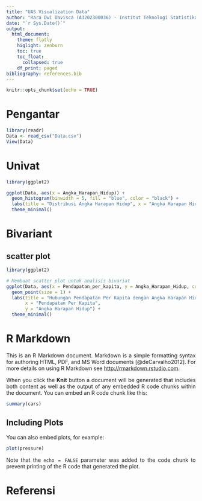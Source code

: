 ```yaml
---
title: "UAS Visualization Data"
author: "Rara Dwi Davisca (A3202300036) - Institut Teknologi Statistika dan Bisnis Muhammadiyah"
date: "`r Sys.Date()`"
output: 
  html_document:
    theme: flatly
    higlight: zenburn
    toc: true
    toc_float:
      collapsed: true
    df_print: paged
bibliography: references.bib
---
```


```{=html}
<style>
body{
text-align: justify}
</style>
```
```r
knitr::opts_chunk$set(echo = TRUE)
```

# Pengantar




```r
library(readr)
Data <- read_csv("Data.csv")
View(Data)
```

# Univat

```r
library(ggplot2)

ggplot(Data, aes(x = Angka_Harapan_Hidup)) +
  geom_histogram(binwidth = 5, fill = "blue", color = "black") +
  labs(title = "Distribusi Angka Harapan Hidup", x = "Angka Harapan Hidup", y = "Frekuensi") +
  theme_minimal()
```

# Bivariant
## scatter plot

```r
library(ggplot2)

# Membuat scatter plot untuk analisis bivariat
ggplot(Data, aes(x = Pendapatan_per_kapita, y = Angka_Harapan_Hidup, color = Benua)) +
  geom_point(size = 1) +
  labs(title = "Hubungan Pendapatan Per Kapita dengan Angka Harapan Hidup", 
       x = "Pendapatan Per Kapita", 
       y = "Angka Harapan Hidup") +
  theme_minimal()
```


# R Markdown

This is an R Markdown document. Markdown is a simple formatting syntax for authoring HTML, PDF, and MS Word documents [@deCarvalho2012]. For more details on using R Markdown see <http://rmarkdown.rstudio.com>.

When you click the **Knit** button a document will be generated that includes both content as well as the output of any embedded R code chunks within the document. You can embed an R code chunk like this:

```r
summary(cars)
```

## Including Plots

You can also embed plots, for example:

```r
plot(pressure)
```

Note that the `echo = FALSE` parameter was added to the code chunk to prevent printing of the R code that generated the plot.

# Referensi